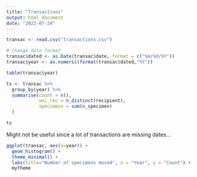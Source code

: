 ```yaml
---
title: "Transactions"
output: html_document
date: "2023-07-24"
---
```


```r
transac <- read.csv("transactions.csv")

# change date format
transac$dated <- as.Date(transac$date, format = c("%m/%d/%Y"))
transac$year <- as.numeric(format(transac$dated,"%Y"))

table(transac$year)

ts <- transac %>%                              
  group_by(year) %>%
  summarise(count = n(),
            uni_rec = n_distinct(recipient),
            specimens = sum(n_specimen)
  )

ts
```

Might not be useful since a lot of transactions are missing dates... 

```r
ggplot(transac, aes(x=year)) +
  geom_histogram() +
  theme_minimal() +
  labs(title="Number of specimens moved", x = "Year", y = "Count") +
  mytheme
```

